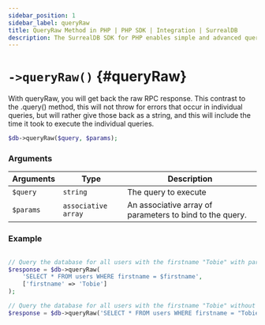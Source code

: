 ```yaml
---
sidebar_position: 1
sidebar_label: queryRaw
title: QueryRaw Method in PHP | PHP SDK | Integration | SurrealDB
description: The SurrealDB SDK for PHP enables simple and advanced querying of a remote database.
---
```



# `->queryRaw()` {#queryRaw}

With queryRaw, you will get back the raw RPC response. 
This contrast to the .query() method, this will not throw for errors that occur in individual queries, 
but will rather give those back as a string, and this will include the time it took to execute the individual queries.

```php title="Method Syntax"
$db->queryRaw($query, $params);
```

### Arguments
<table>
    <thead>
        <tr>
            <th colspan="2" scope="col">Arguments</th>
			<th colspan="2" scope="col">Type</th>
            <th colspan="2" scope="col">Description</th>
        </tr>
    </thead>
    <tbody>
        <tr>
            <td colspan="2" scope="row" data-label="Arguments">
                <code>$query</code>
                <Label label="required" />
            </td>
			<td colspan="2" scope="row" data-label="Type">
				<code>string</code>
			</td>
            <td colspan="2" scope="row" data-label="Description">
                The query to execute
            </td>
        </tr>
        <tr>
            <td colspan="2" scope="row" data-label="Arguments">
                <code>$params</code>
               <Label label="optional" />
            </td>
			<td colspan="2" scope="row" data-label="Type">
				<code>associative array</code>
			</td>
            <td colspan="2" scope="row" data-label="Description">
                An associative array of parameters to bind to the query.
            </td>
        </tr>
    </tbody>
</table>

### Example

```php title="Example"

// Query the database for all users with the firstname "Tobie" with parameters.
$response = $db->queryRaw(
	'SELECT * FROM users WHERE firstname = $firstname',
	['firstname' => 'Tobie']
);

// Query the database for all users with the firstname "Tobie" without parameters.
$response = $db->queryRaw('SELECT * FROM users WHERE firstname = "Tobie"');
```